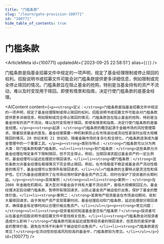 ```yaml
---
title: "门槛条款"
slug: "/learn/gate-provision-100771"
id: "100771"
hide_table_of_contents: true
---
```



# 门槛条款

<ArticleMeta id={100771} updatedAt={'2023-09-25 22:58:51'} alias={`[]`} />
<div className='border-solid border-b border-t-0 my-4 border-[var(--ifm-color-gray-300)]' />

门槛条款是指基金招募文件中规定的一项声明，规定了基金经理限制或停止赎回的权利。招股说明书或招募文件可能会对门槛条款提供更多详细信息，例如限制或完全停止赎回的情况。门槛条款旨在阻止基金的抢购，特别是当基金持有的资产不流动，难以及时变现用于赎回。即使有情景和指南，决定行使门槛条款的是基金经理。

<AIContent content={`<p><strong>定义：</strong>门槛条款是指基金招募文件中规定的一项声明，规定了基金经理限制或停止赎回的权利。招股说明书或招募文件可能会对门槛条款提供更多详细信息，例如限制或完全停止赎回的情况。门槛条款旨在阻止基金的抢购，特别是当基金持有的资产不流动，难以及时变现用于赎回。即使有情景和指南，决定行使门槛条款的是基金经理。</p><p><strong>起源：</strong>门槛条款的概念起源于金融市场的风险管理需求。随着投资基金的普及，基金经理需要一种机制来防止在市场波动或流动性紧张时出现大规模赎回的情况。20 世纪末和 21 世纪初，随着金融市场的复杂化和全球化，门槛条款逐渐成为基金管理中的一个重要工具。</p><p><strong>类别与特点：</strong>门槛条款可以分为两大类：软门槛条款和硬门槛条款。<ul><li><strong>软门槛条款：</strong>这些条款允许基金经理在特定条件下限制赎回，但不完全停止。例如，当赎回请求超过基金资产的一定比例时，基金经理可以延迟处理部分赎回请求。</li><li><strong>硬门槛条款：</strong>这些条款允许基金经理在极端情况下完全停止赎回。例如，在市场极度不稳定或基金资产流动性极差的情况下，基金经理可以暂停所有赎回请求。</li></ul>门槛条款的主要特点是灵活性和保护性。它们为基金经理提供了在市场动荡时保护基金资产的工具，同时也保护了投资者的长期利益。</p><p><strong>具体案例：</strong><ul><li><strong>案例一：</strong>在 2008 年金融危机期间，某大型对冲基金由于持有大量不流动资产，面临大规模赎回压力。基金经理决定启动硬门槛条款，暂停所有赎回请求，以防止基金资产被迫低价出售，保护了基金的整体价值。</li><li><strong>案例二：</strong>某房地产投资基金在市场波动期间，收到大量赎回请求。由于房地产资产变现需要时间，基金经理启动软门槛条款，延迟处理部分赎回请求，确保基金有足够时间以合理价格出售资产。</li></ul></p><p><strong>常见问题：</strong><ul><li><strong>投资者如何知道基金是否有门槛条款？</strong>投资者可以在基金的招股说明书或招募文件中查找相关信息。</li><li><strong>门槛条款会对投资者造成什么影响？</strong>门槛条款可能会延迟或暂停投资者的赎回请求，但其目的是保护基金的整体价值，避免在市场不利条件下被迫低价出售资产。</li><li><strong>门槛条款是否常见？</strong>在流动性较低或风险较高的基金中，门槛条款较为常见。</li></ul></p>`} id={100771} />
